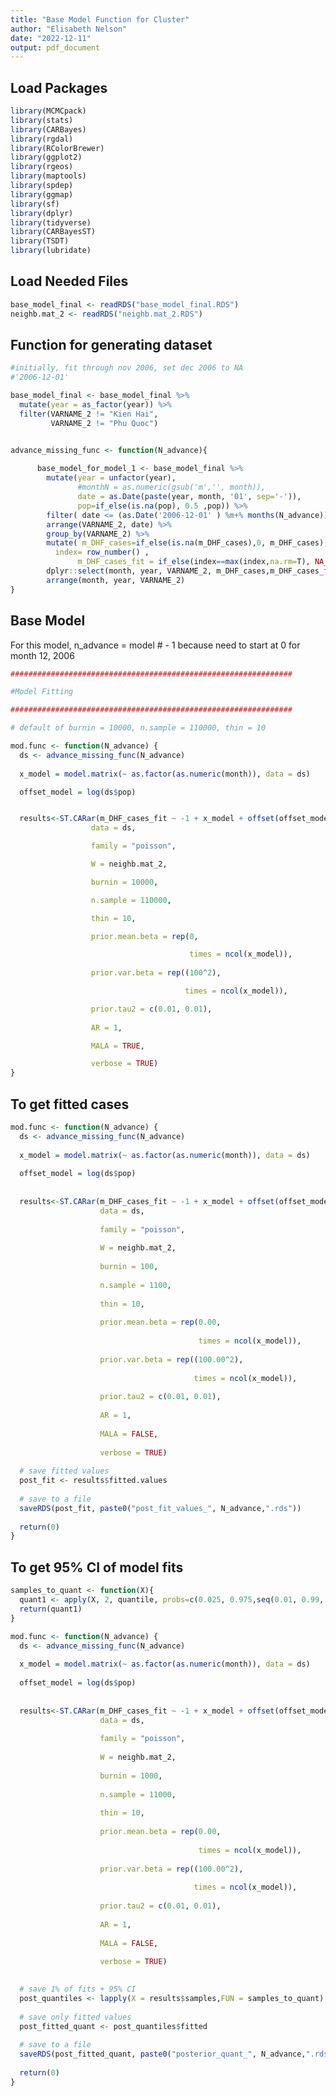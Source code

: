 ```yaml
---
title: "Base Model Function for Cluster"
author: "Elisabeth Nelson"
date: "2022-12-11"
output: pdf_document
---
```

## Load Packages
```r

library(MCMCpack)
library(stats)
library(CARBayes) 
library(rgdal) 
library(RColorBrewer) 
library(ggplot2)
library(rgeos) 
library(maptools) 
library(spdep)  
library(ggmap)  
library(sf)
library(dplyr)
library(tidyverse)
library(CARBayesST)
library(TSDT)
library(lubridate)

```

## Load Needed Files
```r
base_model_final <- readRDS("base_model_final.RDS")
neighb.mat_2 <- readRDS("neighb.mat_2.RDS")

```

## Function for generating dataset
```r

#initially, fit through nov 2006, set dec 2006 to NA
#'2006-12-01'

base_model_final <- base_model_final %>%
  mutate(year = as_factor(year)) %>%
  filter(VARNAME_2 != "Kien Hai", 
         VARNAME_2 != "Phu Quoc") 


advance_missing_func <- function(N_advance){
      
      base_model_for_model_1 <- base_model_final %>% 
        mutate(year = unfactor(year),
               #monthN = as.numeric(gsub('m','', month)),
               date = as.Date(paste(year, month, '01', sep='-')),
               pop=if_else(is.na(pop), 0.5 ,pop)) %>%
        filter( date <= (as.Date('2006-12-01' ) %m+% months(N_advance))) %>%
        arrange(VARNAME_2, date) %>%
        group_by(VARNAME_2) %>%
        mutate( m_DHF_cases=if_else(is.na(m_DHF_cases),0, m_DHF_cases), ##ALERT...assuming nov, dec missing=0
          index= row_number() , 
               m_DHF_cases_fit = if_else(index==max(index,na.rm=T), NA_real_,m_DHF_cases)) %>%
        dplyr::select(month, year, VARNAME_2, m_DHF_cases,m_DHF_cases_fit, pop) %>%
        arrange(month, year, VARNAME_2)
}

```

## Base Model
For this model, n_advance = model # - 1 because need to start at 0 for month 12, 2006
```r
###############################################################

#Model Fitting

###############################################################

# default of burnin = 10000, n.sample = 110000, thin = 10

mod.func <- function(N_advance) {
  ds <- advance_missing_func(N_advance) 
 
  x_model = model.matrix(~ as.factor(as.numeric(month)), data = ds)

  offset_model = log(ds$pop)


  results<-ST.CARar(m_DHF_cases_fit ~ -1 + x_model + offset(offset_model) , 
                  data = ds,

                  family = "poisson",

                  W = neighb.mat_2,

                  burnin = 10000, 

                  n.sample = 110000,

                  thin = 10,

                  prior.mean.beta = rep(0,

                                        times = ncol(x_model)),
                                        
                  prior.var.beta = rep((100^2),

                                       times = ncol(x_model)),

                  prior.tau2 = c(0.01, 0.01),
                  
                  AR = 1,

                  MALA = TRUE,

                  verbose = TRUE)
}

```

## To get fitted cases
```r
mod.func <- function(N_advance) {
  ds <- advance_missing_func(N_advance) 
  
  x_model = model.matrix(~ as.factor(as.numeric(month)), data = ds)
  
  offset_model = log(ds$pop) 
  
  
  results<-ST.CARar(m_DHF_cases_fit ~ -1 + x_model + offset(offset_model) , 
                    data = ds,
                    
                    family = "poisson",
                    
                    W = neighb.mat_2,
                    
                    burnin = 100, 
                    
                    n.sample = 1100,
                    
                    thin = 10,
                    
                    prior.mean.beta = rep(0.00,
                                          
                                          times = ncol(x_model)),
                    
                    prior.var.beta = rep((100.00^2),
                                         
                                         times = ncol(x_model)),
                    
                    prior.tau2 = c(0.01, 0.01),
                    
                    AR = 1,
                    
                    MALA = FALSE,
                    
                    verbose = TRUE)
  
  # save fitted values
  post_fit <- results$fitted.values
  
  # save to a file
  saveRDS(post_fit, paste0("post_fit_values_", N_advance,".rds"))
  
  return(0)
}

```

## To get 95% CI of model fits 
```r


samples_to_quant <- function(X){
  quant1 <- apply(X, 2, quantile, probs=c(0.025, 0.975,seq(0.01, 0.99, by=0.01)))
  return(quant1)
} 

mod.func <- function(N_advance) {
  ds <- advance_missing_func(N_advance) 
  
  x_model = model.matrix(~ as.factor(as.numeric(month)), data = ds)
  
  offset_model = log(ds$pop) 
  
  
  results<-ST.CARar(m_DHF_cases_fit ~ -1 + x_model + offset(offset_model) , 
                    data = ds,
                    
                    family = "poisson",
                    
                    W = neighb.mat_2,
                    
                    burnin = 1000, 
                    
                    n.sample = 11000,
                    
                    thin = 10,
                    
                    prior.mean.beta = rep(0.00,
                                          
                                          times = ncol(x_model)),
                    
                    prior.var.beta = rep((100.00^2),
                                         
                                         times = ncol(x_model)),
                    
                    prior.tau2 = c(0.01, 0.01),
                    
                    AR = 1,
                    
                    MALA = FALSE,
                    
                    verbose = TRUE)

  
  # save 1% of fits + 95% CI
  post_quantiles <- lapply(X = results$samples,FUN = samples_to_quant)
  
  # save only fitted values
  post_fitted_quant <- post_quantiles$fitted
  
  # save to a file
  saveRDS(post_fitted_quant, paste0("posterior_quant_", N_advance,".rds"))
  
  return(0)
}


```